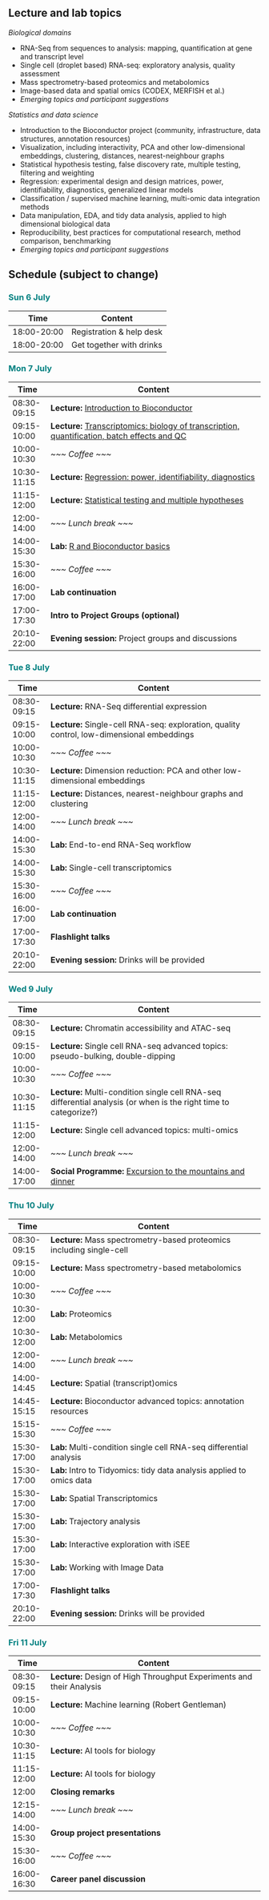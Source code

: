 ## Lecture and lab topics

*Biological domains*

-   RNA-Seq from sequences to analysis: mapping, quantification at gene and transcript level
-   Single cell (droplet based) RNA-seq: exploratory analysis, quality assessment
-   Mass spectrometry-based proteomics and metabolomics
-   Image-based data and spatial omics (CODEX, MERFISH et al.)
-   *Emerging topics and participant suggestions*

*Statistics and data science*

-   Introduction to the Bioconductor project (community, infrastructure, data structures, annotation resources)
-   Visualization, including interactivity, PCA and other low-dimensional embeddings, clustering, distances, nearest-neighbour graphs
-   Statistical hypothesis testing, false discovery rate, multiple testing, filtering and weighting
-   Regression: experimental design and design matrices, power, identifiability, diagnostics, generalized linear models
-   Classification / supervised machine learning, multi-omic data integration methods
-   Data manipulation, EDA, and tidy data analysis, applied to high dimensional biological data
-   Reproducibility, best practices for computational research, method comparison, benchmarking
-   *Emerging topics and participant suggestions*

## Schedule (subject to change)

### <span style='color: teal;'>Sun 6 July</span>

| Time        | Content                    |
|-------------|----------------------------|
| 18:00-20:00 | Registration & help desk   |
| 18:00-20:00 | Get together with drinks   |

### <span style='color: teal;'>Mon 7 July</span>

| Time        | Content                                                                 |
|-------------|-------------------------------------------------------------------------|
| 08:30-09:15 | **Lecture:** [Introduction to Bioconductor](lectures/day1.qmd#introduction-to-bioconductor) |
| 09:15-10:00 | **Lecture:** [Transcriptomics: biology of transcription, quantification, batch effects and QC](lectures/day1.qmd#transcriptomics) |
| 10:00-10:30 | *~~~ Coffee ~~~*                                                        |
| 10:30-11:15 | **Lecture:** [Regression: power, identifiability, diagnostics](lectures/day1.qmd#Regression)            |
| 11:15-12:00 | **Lecture:** [Statistical testing and multiple hypotheses](lectures/day1.qmd#multiple-testing)                    |
| 12:00-14:00 | *~~~ Lunch break ~~~*                                                   |
| 14:00-15:30 | **Lab:** [R and Bioconductor basics](lectures/day1.qmd#r-and-bioconductor-basics)                                     |
| 15:30-16:00 | *~~~ Coffee ~~~*                                                        |
| 16:00-17:00 | **Lab continuation**                                                    |
| 17:00-17:30 | **Intro to Project Groups (optional)**                                  |
| 20:10-22:00 | **Evening session:** Project groups and discussions                     |

### <span style='color: teal;'>Tue 8 July</span>

| Time        | Content                                                                 |
|-------------|-------------------------------------------------------------------------|
| 08:30-09:15 | **Lecture:** RNA-Seq differential expression                            |
| 09:15-10:00 | **Lecture:** Single-cell RNA-seq: exploration, quality control, low-dimensional embeddings |
| 10:00-10:30 | *~~~ Coffee ~~~*                                                        |
| 10:30-11:15 | **Lecture:** Dimension reduction: PCA and other low-dimensional embeddings |
| 11:15-12:00 | **Lecture:** Distances, nearest-neighbour graphs and clustering         |
| 12:00-14:00 | *~~~ Lunch break ~~~*                                                   |
| 14:00-15:30 | **Lab:** End-to-end RNA-Seq workflow                                    |
| 14:00-15:30 | **Lab:** Single-cell transcriptomics                                    |
| 15:30-16:00 | *~~~ Coffee ~~~*                                                        |
| 16:00-17:00 | **Lab continuation**                                                    |
| 17:00-17:30 | **Flashlight talks**                                                    |
| 20:10-22:00 | **Evening session:** Drinks will be provided                            |

### <span style='color: teal;'>Wed 9 July</span>

| Time        | Content                                                                 |
|-------------|-------------------------------------------------------------------------|
| 08:30-09:15 | **Lecture:** Chromatin accessibility and ATAC-seq                       |
| 09:15-10:00 | **Lecture:** Single cell RNA-seq advanced topics: pseudo-bulking, double-dipping |
| 10:00-10:30 | *~~~ Coffee ~~~*                                                        |
| 10:30-11:15 | **Lecture:** Multi-condition single cell RNA-seq differential analysis (or when is the right time to categorize?) |
| 11:15-12:00 | **Lecture:** Single cell advanced topics: multi-omics                   |
| 12:00-14:00 | *~~~ Lunch break ~~~*                                                   |
| 14:00-17:00 | **Social Programme:** [Excursion to the mountains and dinner](about.qmd#social-programme) |

### <span style='color: teal;'>Thu 10 July</span>

| Time        | Content                                                                 |
|-------------|-------------------------------------------------------------------------|
| 08:30-09:15 | **Lecture:** Mass spectrometry-based proteomics including single-cell   |
| 09:15-10:00 | **Lecture:** Mass spectrometry-based metabolomics                       |
| 10:00-10:30 | *~~~ Coffee ~~~*                                                        |
| 10:30-12:00 | **Lab:** Proteomics                                                     |
| 10:30-12:00 | **Lab:** Metabolomics                                                   |
| 12:00-14:00 | *~~~ Lunch break ~~~*                                                   |
| 14:00-14:45 | **Lecture:** Spatial (transcript)omics                                  |
| 14:45-15:15 | **Lecture:** Bioconductor advanced topics: annotation resources         |
| 15:15-15:30 | *~~~ Coffee ~~~*                                                        |
| 15:30-17:00 | **Lab:** Multi-condition single cell RNA-seq differential analysis      |
| 15:30-17:00 | **Lab:** Intro to Tidyomics: tidy data analysis applied to omics data   |
| 15:30-17:00 | **Lab:** Spatial Transcriptomics                                        |
| 15:30-17:00 | **Lab:** Trajectory analysis                                            |
| 15:30-17:00 | **Lab:** Interactive exploration with iSEE                              |
| 15:30-17:00 | **Lab:** Working with Image Data                                        |
| 17:00-17:30 | **Flashlight talks**                                                    |
| 20:10-22:00 | **Evening session:** Drinks will be provided                            |

### <span style='color: teal;'>Fri 11 July</span>

| Time        | Content                                                                 |
|-------------|-------------------------------------------------------------------------|
| 08:30-09:15 | **Lecture:** Design of High Throughput Experiments and their Analysis   |
| 09:15-10:00 | **Lecture:** Machine learning (Robert Gentleman)                        |
| 10:00-10:30 | *~~~ Coffee ~~~*                                                        |
| 10:30-11:15 | **Lecture:** AI tools for biology                                       |
| 11:15-12:00 | **Lecture:** AI tools for biology                                       |
| 12:00       | **Closing remarks**                                                     |
| 12:15-14:00 | *~~~ Lunch break ~~~*                                                   |
| 14:00-15:30 | **Group project presentations**                                         |
| 15:30-16:00 | *~~~ Coffee ~~~*                                                        |
| 16:00-16:30 | **Career panel discussion**                                             |
